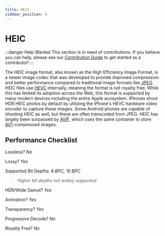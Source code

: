 ```yaml
---
title: HEIC
sidebar_position: 4
---
```


# HEIC

:::danger Help Wanted
This section is in need of contributions. If you believe you can help, please see our [Contribution Guide](../contribution-guide.mdx) to get started as a contributor!
:::

The HEIC image format, also known as the High Efficiency Image Format, is a newer image codec that was developed to provide improved compression and better performance compared to traditional image formats like [JPEG](./JPEG.mdx). HEIC files use [HEVC](../video/HEVC.mdx) internally, meaning the format is not royalty free. While this has limited its adoption across the Web, this format is supported by many modern devices including the entire Apple ecosystem. iPhones shoot HDR HEIC photos by default by utilizing the iPhone's HEVC hardware video encoder to capture these images. Some Android phones are capable of shooting HEIC as well, but these are often transcoded from JPEG. HEIC has largely been surpassed by [AVIF](./AVIF.mdx), which uses the same container to store [AV1](../video/AV1.mdx)-compressed images.

## Performance Checklist

Lossless? *No*

Lossy? *Yes*

Supported Bit Depths:
*8 BPC, 10 BPC*
> *Higher bit depths not widely supported*

HDR/Wide Gamut? *Yes*

Animation? *Yes*

Transparency? *Yes*

Progressive Decode? *No*

Royalty Free? *No*